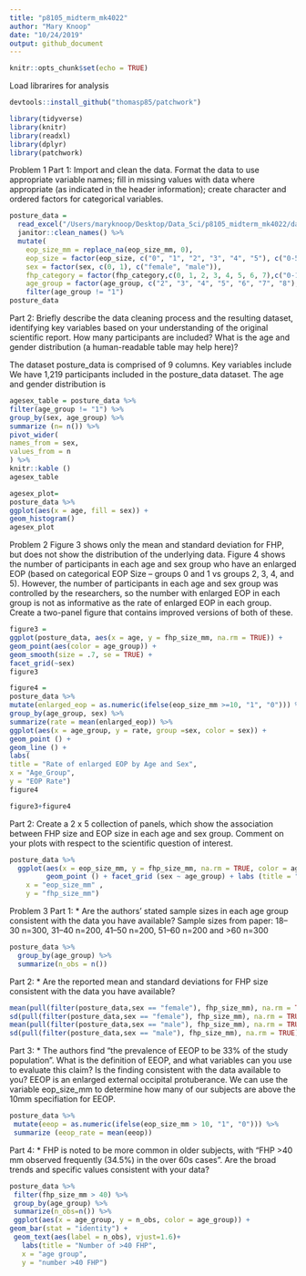 ```yaml
---
title: "p8105_midterm_mk4022"
author: "Mary Knoop"
date: "10/24/2019"
output: github_document
---
```


```r
knitr::opts_chunk$set(echo = TRUE)
```

Load librarires for analysis 
```r
devtools::install_github("thomasp85/patchwork")

library(tidyverse)
library(knitr)
library(readxl)
library(dplyr)
library(patchwork)
```

Problem 1
Part 1:
Import and clean the data. Format the data to use appropriate variable names; fill in missing values with data where appropriate (as indicated in the header information); create character and ordered factors for categorical variables.
```r
posture_data = 
  read_excel("/Users/maryknoop/Desktop/Data_Sci/p8105_midterm_mk4022/data/p8105_mtp_data.xlsx", skip = 8) %>%
  janitor::clean_names() %>%
  mutate(
    eop_size_mm = replace_na(eop_size_mm, 0),
    eop_size = factor(eop_size, c("0", "1", "2", "3", "4", "5"), c("0-5", "5-10", "10-15", "15-20", "20-25", "25+"), ordered = TRUE), 
    sex = factor(sex, c(0, 1), c("female", "male")),
    fhp_category = factor(fhp_category,c(0, 1, 2, 3, 4, 5, 6, 7),c("0-10", "10-20", "20-30", "30-40", "40-50", "50-60", "60-70", "70-80"), ordered = TRUE),
    age_group = factor(age_group, c("2", "3", "4", "5", "6", "7", "8"), c("18-30", "31-40", "41-50", "51-60", "60+", "60+", "60+"), ordered = TRUE)) %>%
    filter(age_group != "1")
posture_data
```
Part 2:
Briefly describe the data cleaning process and the resulting dataset, identifying key variables based on your understanding of the original scientific report. How many participants are included? What is the age and gender distribution (a human-readable table may help here)?

The dataset posture_data is comprised of 9 columns. Key variables include  We have 1,219 participants included in the posture_data dataset.  The age and gender distribution is
```r
agesex_table = posture_data %>%
filter(age_group != "1") %>%
group_by(sex, age_group) %>%
summarize (n= n()) %>%
pivot_wider(
names_from = sex, 
values_from = n
) %>%
knitr::kable ()
agesex_table

agesex_plot=
posture_data %>% 
ggplot(aes(x = age, fill = sex)) +
geom_histogram()
agesex_plot
```

Problem 2
Figure 3 shows only the mean and standard deviation for FHP, but does not show the distribution of the underlying data. Figure 4 shows the number of participants in each age and sex group who have an enlarged EOP (based on categorical EOP Size – groups 0 and 1 vs groups 2, 3, 4, and 5). However, the number of participants in each age and sex group was controlled by the researchers, so the number with enlarged EOP in each group is not as informative as the rate of enlarged EOP in each group. Create a two-panel figure that contains improved versions of both of these.
```r
figure3 = 
ggplot(posture_data, aes(x = age, y = fhp_size_mm, na.rm = TRUE)) +
geom_point(aes(color = age_group)) + 
geom_smooth(size = .7, se = TRUE) + 
facet_grid(~sex)
figure3

figure4 = 
posture_data %>% 
mutate(enlarged_eop = as.numeric(ifelse(eop_size_mm >=10, "1", "0"))) %>% 
group_by(age_group, sex) %>% 
summarize(rate = mean(enlarged_eop)) %>% 
ggplot(aes(x = age_group, y = rate, group =sex, color = sex)) +
geom_point () +
geom_line () +
labs(
title = "Rate of enlarged EOP by Age and Sex",
x = "Age_Group",
y = "EOP Rate")
figure4

figure3+figure4
```

Part 2:
Create a 2 x 5 collection of panels, which show the association between FHP size and EOP size in each age and sex group. Comment on your plots with respect to the scientific question of interest.
```r
posture_data %>%
  ggplot(aes(x = eop_size_mm, y = fhp_size_mm, na.rm = TRUE, color = age_group)) +
         geom_point () + facet_grid (sex ~ age_group) + labs (title = "2x5 Panel" , 
    x = "eop_size_mm" , 
    y = "fhp_size_mm")

```

Problem 3
Part 1:
* Are the authors’ stated sample sizes in each age group consistent with the data you have available?
Sample sizes from paper: 18–30 n=300, 31–40 n=200, 41–50 n=200, 51–60 n=200 and >60 n=300
```r
posture_data %>%
  group_by(age_group) %>%
  summarize(n_obs = n())
```
Part 2:
* Are the reported mean and standard deviations for FHP size consistent with the data you have available?
```r
mean(pull(filter(posture_data,sex == "female"), fhp_size_mm), na.rm = TRUE)
sd(pull(filter(posture_data,sex == "female"), fhp_size_mm), na.rm = TRUE)
mean(pull(filter(posture_data,sex == "male"), fhp_size_mm), na.rm = TRUE)
sd(pull(filter(posture_data,sex == "male"), fhp_size_mm), na.rm = TRUE)
```

Part 3: 
* The authors find “the prevalence of EEOP to be 33% of the study population”. What is the definition of EEOP, and what variables can you use to evaluate this claim? Is the finding consistent with the data available to you?
EEOP is an enlarged external occipital protuberance. We can use the variable eop_size_mm to determine how many of our subjects are above the 10mm specifiation for EEOP.  
```r
posture_data %>%
 mutate(eeop = as.numeric(ifelse(eop_size_mm > 10, "1", "0"))) %>%
 summarize (eeop_rate = mean(eeop))
```


Part 4:
* FHP is noted to be more common in older subjects, with “FHP >40 mm observed frequently (34.5%) in the over 60s cases”. Are the broad trends and specific values consistent with your data?
```r
posture_data %>%
 filter(fhp_size_mm > 40) %>%
 group_by(age_group) %>%
 summarize(n_obs=n()) %>%
 ggplot(aes(x = age_group, y = n_obs, color = age_group)) +
geom_bar(stat = "identity") +
 geom_text(aes(label = n_obs), vjust=1.6)+
   labs(title = "Number of >40 FHP",
   x = "age group",
   y = "number >40 FHP")
```
